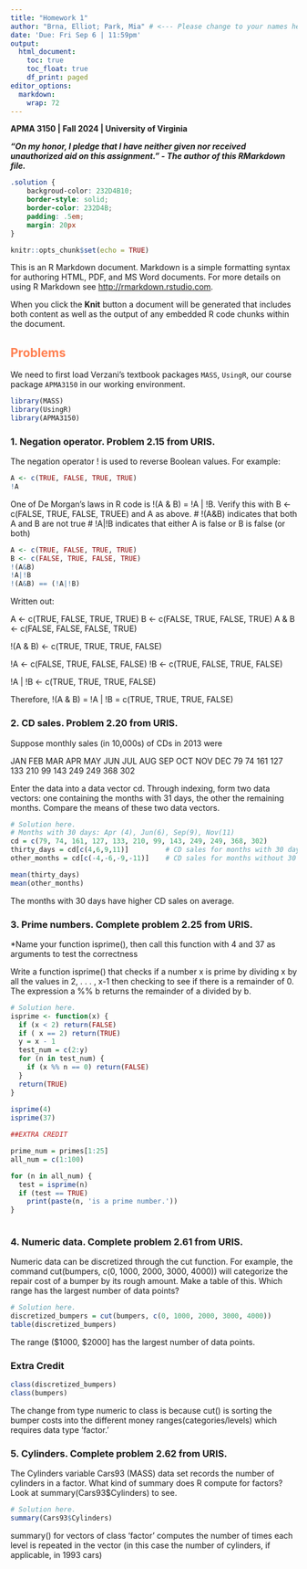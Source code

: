 ---
title: "Homework 1"
author: "Brna, Elliot; Park, Mia" # <--- Please change to your names here, format: "LastName, FirstName"
date: 'Due: Fri Sep 6 | 11:59pm'
output:
  html_document:
    toc: true
    toc_float: true
    df_print: paged
editor_options: 
  markdown: 
    wrap: 72
---

**APMA 3150 \| Fall 2024 \| University of Virginia**

***"On my honor, I pledge that I have neither given nor received unauthorized aid on this assignment." - The author of this RMarkdown file.***

<!--- Solution Region --->

```{css solution-region, echo=FALSE}
.solution {
    backgroud-color: 232D4B10;
    border-style: solid;
    border-color: 232D4B;
    padding: .5em;
    margin: 20px
}
```

```{r setup, include=FALSE}
knitr::opts_chunk$set(echo = TRUE)
```

This is an R Markdown document. Markdown is a simple formatting syntax for authoring HTML, PDF, and MS Word documents. For more details on using R Markdown see <http://rmarkdown.rstudio.com>.

When you click the **Knit** button a document will be generated that includes both content as well as the output of any embedded R code chunks within the document.


## [Problems]{style="color:#FF7F50"}

We need to first load Verzani's textbook packages `MASS`, `UsingR`, our course package `APMA3150` in our working environment. 
```{r message=FALSE}
library(MASS)
library(UsingR)
library(APMA3150)
```

### 1. Negation operator. Problem 2.15 from URIS.
The negation operator ! is used to reverse Boolean values. For example:
```{r}
A <- c(TRUE, FALSE, TRUE, TRUE)
!A
```
One of De Morgan's laws in R code is !(A & B) = !A | !B. Verify this with B  <- c(FALSE, TRUE, FALSE, TRUEE) and A as above.
# !(A&B) indicates that both A and B are not true
# !A|!B indicates that either A is false or B is false (or both)
```{r}
A <- c(TRUE, FALSE, TRUE, TRUE)
B <- c(FALSE, TRUE, FALSE, TRUE)
!(A&B)
!A|!B
!(A&B) == (!A|!B)
```
Written out:

A <- c(TRUE, FALSE, TRUE, TRUE)
B <- c(FALSE, TRUE, FALSE, TRUE)
A & B <- c(FALSE, FALSE, FALSE, TRUE)

!(A & B) <- c(TRUE, TRUE, TRUE, FALSE) 

!A <- c(FALSE, TRUE, FALSE, FALSE)
!B <- c(TRUE, FALSE, TRUE, FALSE)

!A | !B <- c(TRUE, TRUE, TRUE, FALSE)

Therefore, !(A & B) = !A | !B = c(TRUE, TRUE, TRUE, FALSE)

### 2. CD sales. Problem 2.20 from URIS.
Suppose monthly sales (in 10,000s) of CDs in 2013 were

JAN FEB MAR APR MAY JUN JUL AUG SEP OCT NOV DEC
79  74  161 127 133 210 99  143 249 249 368 302

Enter the data into a data vector cd. Through indexing, form two data vectors: one containing the months with 31 days, the other the remaining months. Compare the means of these two data vectors.
```{r}
# Solution here.
# Months with 30 days: Apr (4), Jun(6), Sep(9), Nov(11)
cd = c(79, 74, 161, 127, 133, 210, 99, 143, 249, 249, 368, 302)
thirty_days = cd[c(4,6,9,11)]         # CD sales for months with 30 days
other_months = cd[c(-4,-6,-9,-11)]    # CD sales for months without 30 days

mean(thirty_days)
mean(other_months)
```
The months with 30 days have higher CD sales on average.

### 3. Prime numbers. Complete problem 2.25 from URIS.
*Name your function isprime(), then call this function with 4 and 37 as arguments to test the correctness

Write a function isprime() that checks if a number x is prime by dividing x by all the values in 2, . . . , x-1 then checking to see if there is a remainder of 0. The expression a %% b returns the remainder of a divided by b.
```{r}
# Solution here.
isprime <- function(x) {
  if (x < 2) return(FALSE)
  if ( x == 2) return(TRUE)
  y = x - 1
  test_num = c(2:y)
  for (n in test_num) {
    if (x %% n == 0) return(FALSE)
  }
  return(TRUE)
}
  
isprime(4)
isprime(37)

##EXTRA CREDIT

prime_num = primes[1:25]
all_num = c(1:100)

for (n in all_num) {
  test = isprime(n)
  if (test == TRUE)
    print(paste(n, 'is a prime number.'))
}
  

```

### 4. Numeric data. Complete problem 2.61 from URIS.
Numeric data can be discretized through the cut function. For example, the command cut(bumpers, c(0, 1000, 2000, 3000, 4000)) will categorize the repair cost of a bumper by its rough amount. Make a table of this. Which range has the largest number of data points?

```{r}
# Solution here.
discretized_bumpers = cut(bumpers, c(0, 1000, 2000, 3000, 4000))
table(discretized_bumpers)

```
The range ($1000, $2000] has the largest number of data points.

### Extra Credit
```{r}
class(discretized_bumpers)
class(bumpers)
```
The change from type numeric to class is because cut() is sorting the bumper costs into the different money ranges(categories/levels) which requires data type 'factor.'

### 5. Cylinders. Complete problem 2.62 from URIS.
The Cylinders variable Cars93 (MASS) data set records the number of cylinders in a factor. What kind of summary does R compute for factors? Look at summary(Cars93$Cylinders) to see.

```{r}
# Solution here.
summary(Cars93$Cylinders)
```

summary() for vectors of class 'factor' computes the number of times each level is repeated in the vector (in this case the number of cylinders, if applicable, in 1993 cars) 

